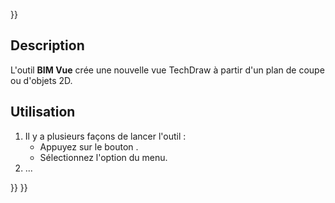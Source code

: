 <languages/>
{{UnfinishedDocu{{#translation:}}}}

{{Docnav/fr
|[[BIM_TDPage/fr|Page]]
|[[BIM_Shape2DView/fr|Projection 2D]]
|[[BIM_Workbench/fr|Atelier BIM]]
|IconR=BIM_TDPage.svg
|IconR=BIM_Shape2DView.svg
|IconC=Workbench_BIM.svg
}}

{{GuiCommand/fr
|Name=BIM TDView
|Name/fr=BIM Vue
|MenuLocation=Annotation → Vue
|Workbenches=[[BIM_Workbench/fr|BIM]]
|Shortcut=
|Version=1.0
|SeeAlso=
}}

<span id="Description"></span>
==Description==

L'outil '''BIM Vue''' crée une nouvelle vue TechDraw à partir d'un plan de coupe ou d'objets 2D.

<span id="Usage"></span>
==Utilisation==

# Il y a plusieurs façons de lancer l'outil :
#* Appuyez sur le bouton {{Button|[[Image:BIM_TDView.svg|16px]] [[BIM_TDView/fr|Vue]]}}.
#* Sélectionnez l'option {{MenuCommand|Annotation → [[Image:BIM_TDView.svg|16px]] Vue}} du menu.
# ...


{{Docnav/fr
|[[BIM_TDPage/fr|Page]]
|[[BIM_Shape2DView/fr|Projection 2D]]
|[[BIM_Workbench/fr|Atelier BIM]]
|IconR=BIM_TDPage.svg
|IconR=BIM_Shape2DView.svg
|IconC=Workbench_BIM.svg
}}

{{BIM_Tools_navi{{#translation:}}}}
{{Userdocnavi{{#translation:}}}}